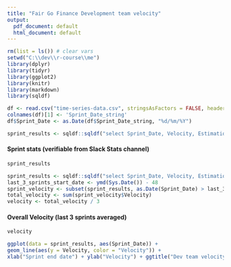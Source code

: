 ```yaml
---
title: "Fair Go Finance Development team velocity"
output:
  pdf_document: default
  html_document: default
---
```



```r
rm(list = ls()) # clear vars
setwd("C:\\dev\\r-course\\me")
library(dplyr)
library(tidyr)
library(ggplot2)
library(knitr)
library(markdown)
library(sqldf)
```
 

```r

df <- read.csv("time-series-data.csv", stringsAsFactors = FALSE, header = TRUE)
colnames(df)[1] <- 'Sprint_Date_string'
df$Sprint_Date <- as.Date(df$Sprint_Date_string, "%d/%m/%Y")

sprint_results <- sqldf::sqldf("select Sprint_Date, Velocity, Estimation_Inaccuracy as Estimation_Inaccuracy_Percentage,Remaining_Points from df")
```

#### Sprint stats (verifiable from Slack Stats channel)
```r
sprint_results
```

```r
 
sprint_results <- sqldf::sqldf("select Sprint_Date, Velocity, Estimation_Inaccuracy as Estimation_Inaccuracy_Percentage,Remaining_Points from df")
last_3_sprints_start_date <- ymd(Sys.Date()) - 48
sprint_velocity <- subset(sprint_results, as.Date(Sprint_Date) > last_3_sprints_start_date)
total_velocity <- sum(sprint_velocity$Velocity)
velocity <- total_velocity / 3
```

#### Overall Velocity (last 3 sprints averaged)
```r
velocity
```

```r
ggplot(data = sprint_results, aes(Sprint_Date)) +
geom_line(aes(y = Velocity, color = "Velocity")) +
xlab("Sprint end date") + ylab("Velocity") + ggtitle("Dev team velocity over time")
```


